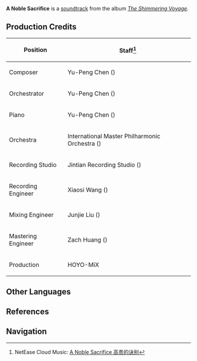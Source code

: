 {{Soundtrack Infobox
|title          =
|image          = The Shimmering Voyage.jpg
|album          = The Shimmering Voyage
|disc           = 4
|number         = 54
|featured       =
|featured2      =
|featured3      =
|featured_disc  =
|featured_disc2 =
|featured_disc3 =
|youtube_id     = OXeli1edmDA
|youtube_time   = 679
|spotify_id     = 4ToVSzJAaoJb6i9L1DstGI
|played_in      = Chapter I
|during         = Animated cutscene in [[Turning Point]]
|domain         =
|previous       = The Imminent Triumph
|next           = Lingering Bitterness
}}
'''A Noble Sacrifice''' is a [[soundtrack]] from the album ''[[The Shimmering Voyage]]''.

==Production Credits==
{| class="wikitable" style="text-align:left; height:0.5em"
! Position
! Staff<ref>NetEase Cloud Music: [https://music.163.com/#/song?id=1861579833 A Noble Sacrifice 高贵的诀别]</ref>
|-
! Composer
| Yu-Peng Chen ({{Lang|zh=陈致逸|mini=1}})
|-
! Orchestrator
| Yu-Peng Chen ({{Lang|zh=陈致逸|mini=1}})
|-
! Piano
| Yu-Peng Chen ({{Lang|zh=陈致逸|mini=1}})
|-
! Orchestra
| International Master Philharmonic Orchestra ({{Lang|zh=国际首席爱乐乐团|mini=1}})
|-
! Recording Studio
| Jintian Recording Studio ({{Lang|zh=金田录音棚|mini=1}})
|-
! Recording Engineer
| Xiaosi Wang ({{Lang|zh=王小四|mini=1}})
|-
! Mixing Engineer
| Junjie Liu ({{Lang|zh=刘俊杰|mini=1}})
|-
! Mastering Engineer
| Zach Huang ({{Lang|zh=黄巍|mini=1}})
|-
! Production
| HOYO-MiX
|}

==Other Languages==
{{Other Languages|default_hidden = 1
|en      = A Noble Sacrifice
|zhs     = 高贵的诀别
|zhs_rm  = Gāoguì de Juébié
|zht     = 高貴的訣別
|zht_rm  = Gāoguì de Juébié
|ja      = 高貴たる別れ
|ja_rm   = Kouki-taru Wakare
}}

==References==
{{Reflist}}

==Navigation==
{{Soundtrack Navbox|The Shimmering Voyage}}